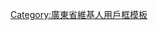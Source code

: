 {{Userbox
  |id=
  |id-c=#CCFF00
  |info=這個用戶是'''[[:Category:恩平维基人|恩平人]]'''。
  |info-c=white
  |info-s=9
  |border-c=#000000
}}<includeonly>[[Category:恩平维基人|{{PAGENAME}}]][[Category:广东维基人|{{PAGENAME}}]]</includeonly>
<noinclude>
[[Category:廣東省維基人用戶框模板]]
</noinclude>